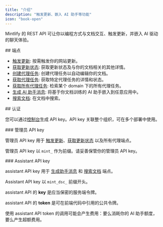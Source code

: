 ```yaml
---
title: "介绍"
description: "触发更新、嵌入 AI 助手等功能"
icon: "book-open"
---
```


Mintlify 的 REST API 可让你以编程方式与文档交互、触发更新，并嵌入 AI 驱动的聊天体验。

<div id="endpoints">
  ## 端点
</div>

* [触发更新](/zh/api-reference/update/trigger): 按需触发你的网站更新。
* [获取更新状态](/zh/api-reference/update/status): 获取更新状态及与你的文档相关的其他详情。
* [创建代理任务](/zh/api-reference/agent/create-agent-job): 创建代理任务以自动编辑你的文档。
* [获取代理任务](/zh/api-reference/agent/get-agent-job): 获取特定代理任务的详情和状态。
* [获取所有代理任务](/zh/api-reference/agent/get-all-jobs): 检索某个 domain 下的所有代理任务。
* [生成 AI 助手消息](/zh/api-reference/assistant/create-assistant-message): 将基于你文档训练的 AI 助手嵌入到任意应用中。
* [搜索文档](/zh/api-reference/assistant/search): 在文档中搜索。

<div id="authentication">
  ## 认证
</div>

您可以通过[控制台](https://dashboard.mintlify.com/settings/organization/api-keys)生成 API key。API key 关联整个组织，可在多个部署中使用。

<div id="admin-api-key">
  ### 管理员 API key
</div>

管理员 API key 用于 [触发更新](/zh/api-reference/update/trigger)、[获取更新状态](/zh/api-reference/update/status) 以及所有代理端点。

管理员 API key 以 `mint_` 作为前缀。请妥善保管你的管理员 API key。

<div id="assistant-api-key">
  ### Assistant API key
</div>

assistant API key 用于 [生成助手消息](/zh/api-reference/assistant/create-assistant-message) 和 [搜索文档](/zh/api-reference/assistant/search) 端点。

Assistant API key 以 `mint_dsc_` 前缀开头。

assistant API 的 **key** 是应当保密的服务端令牌。

assistant API 的 **token** 是可在前端代码中引用的公共令牌。

<Note>
  使用 assistant API token 的调用可能会产生费用：要么消耗你的 AI 助手额度，要么产生超额费用。
</Note>